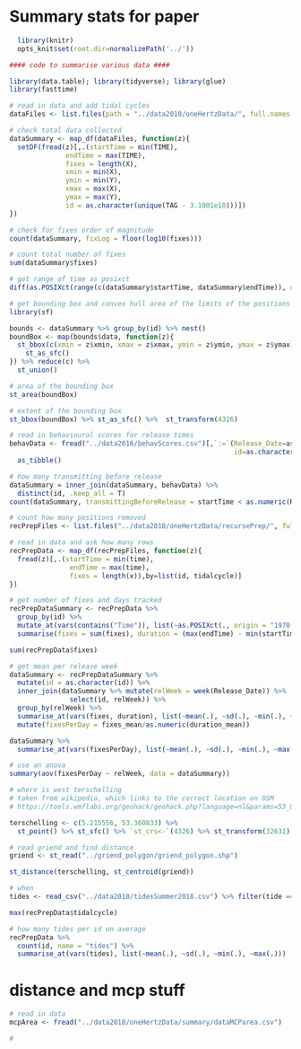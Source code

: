 # Summary stats for paper

```r
  library(knitr)
  opts_knit$set(root.dir=normalizePath('../'))
```

```r
#### code to summarise various data ####

library(data.table); library(tidyverse); library(glue)
library(fasttime)

# read in data and add tidal cycles
dataFiles <- list.files(path = "../data2018/oneHertzData/", full.names = TRUE, pattern = "csv")

# check total data collected
dataSummary <- map_df(dataFiles, function(z){
  setDF(fread(z)[,.(startTime = min(TIME),
              endTime = max(TIME),
              fixes = length(X),
              xmin = min(X),
              ymin = min(Y),
              xmax = max(X),
              ymax = max(Y),
              id = as.character(unique(TAG - 3.1001e10)))])
})

```

```r

# check for fixes order of magnitude
count(dataSummary, fixLog = floor(log10(fixes)))

# count total number of fixes
sum(dataSummary$fixes)
```

```r
# get range of time as posixct
diff(as.POSIXct(range(c(dataSummary$startTime, dataSummary$endTime)), origin = "1970-01-01", tz = "Europe/Berlin"))
```

```r
# get bounding box and convex hull area of the limits of the positions
library(sf)

bounds <- dataSummary %>% group_by(id) %>% nest()
boundBox <- map(bounds$data, function(z){
  st_bbox(c(xmin = z$xmin, xmax = z$xmax, ymin = z$ymin, ymax = z$ymax), crs = 32631) %>% 
    st_as_sfc()
}) %>% reduce(c) %>% 
  st_union()

# area of the bounding box
st_area(boundBox)

# extent of the bounding box
st_bbox(boundBox) %>% st_as_sfc() %>%  st_transform(4326)
```

```r
# read in behavioural scores for release times
behavData <- fread("../data2018/behavScores.csv")[,`:=`(Release_Date=as.POSIXct(Release_Date),
                                                        id=as.character(id))] %>% 
  as_tibble()
```

```r
# how many transmitting before release
dataSummary = inner_join(dataSummary, behavData) %>% 
  distinct(id, .keep_all = T)
count(dataSummary, transmittingBeforeRelease = startTime < as.numeric(Release_Date))

# count how many positions removed
recPrepFiles <- list.files("../data2018/oneHertzData/recursePrep/", full.names = T)

# read in data and ask how many rows
recPrepData <- map_df(recPrepFiles, function(z){
  fread(z)[,.(startTime = min(time),
               endTime = max(time),
               fixes = length(x)),by=list(id, tidalcycle)]
})

# get number of fixes and days tracked
recPrepDataSummary <- recPrepData %>% 
  group_by(id) %>% 
  mutate_at(vars(contains("Time")), list(~as.POSIXct(., origin = "1970-01-01"))) %>% 
  summarise(fixes = sum(fixes), duration = (max(endTime) - min(startTime)))

sum(recPrepData$fixes)
```

```r
# get mean per release week
dataSummary <- recPrepDataSummary %>%
  mutate(id = as.character(id)) %>% 
  inner_join(dataSummary %>% mutate(relWeek = week(Release_Date)) %>% 
               select(id, relWeek)) %>% 
  group_by(relWeek) %>% 
  summarise_at(vars(fixes, duration), list(~mean(.), ~sd(.), ~min(.), ~max(.), ~length(.))) %>% 
  mutate(fixesPerDay = fixes_mean/as.numeric(duration_mean))
```

```r
dataSummary %>% 
  summarise_at(vars(fixesPerDay), list(~mean(.), ~sd(.), ~min(.), ~max(.)))
```


```r
# use an anova
summary(aov(fixesPerDay ~ relWeek, data = dataSummary))

```

```r
# where is west terschelling
# taken from wikipedia, which links to the correct location on OSM
# https://tools.wmflabs.org/geohack/geohack.php?language=nl&params=53_021_039_N_5_012_056_E_type:city_scale:25000_region:NL&pagename=West-Terschelling

terschelling <- c(5.215556, 53.360833) %>% 
  st_point() %>% st_sfc() %>% `st_crs<-`(4326) %>% st_transform(32631)

# read griend and find distance
griend <- st_read("../griend_polygon/griend_polygon.shp")

st_distance(terschelling, st_centroid(griend))
```

```r
# when
tides <- read_csv("../data2018/tidesSummer2018.csv") %>% filter(tide == "H")

max(recPrepData$tidalcycle)
```

```r
# how many tides per id on average
recPrepData %>% 
  count(id, name = "tides") %>% 
  summarise_at(vars(tides), list(~mean(.), ~sd(.), ~min(.), ~max(.)))

```

# distance and mcp stuff

```r
# read in data
mcpArea <- fread("../data2018/oneHertzData/summary/dataMCParea.csv")

# 
```

